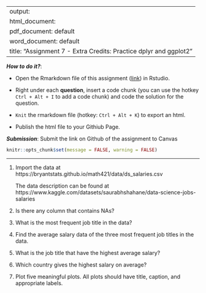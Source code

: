 
---
output: 
  html_document:
  pdf_document: default
  word_document: default
title: "Assignment 7 - Extra Credits: Practice dplyr and ggplot2"
---

***How to do it?***: 

- Open the Rmarkdown file of this assignment ([link](assignment7_extra_credits.Rmd)) in Rstudio. 

- Right under each **question**, insert  a code chunk (you can use the hotkey `Ctrl + Alt + I` to add a code chunk) and code the solution for the question. 

- `Knit` the rmarkdown file (hotkey: `Ctrl + Alt + K`) to export an html.  

-  Publish the html file to your Githiub Page. 

***Submission***: Submit the link on Github of the assignment to Canvas



```r
knitr::opts_chunk$set(message = FALSE, warning = FALSE)
```


-------

1. Import the data at https://bryantstats.github.io/math421/data/ds_salaries.csv

    The data description can be found at https://www.kaggle.com/datasets/saurabhshahane/data-science-jobs-salaries

2. Is there any column that contains NAs?

3. What is the most frequent job title in the data?  

4. Find the average salary data of the three most frequent job titles in the data. 

5. What is the job title that have the highest average salary?

6. Which country gives the highest salary on average? 

7. Plot five meaningful plots. All plots should have title, caption, and appropriate labels.
